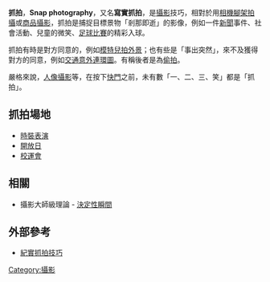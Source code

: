 {{Unreferenced|time=2022-06-04T07:40:16+00:00}}
'''抓拍'''，'''Snap photography'''，又名'''寫實抓拍'''，是[[攝影|攝影]]技巧，相對於用[[相機|相機]][[腳架|腳架]][[攝影|拍攝]]或[[商品攝影|商品攝影]]，抓拍是捕捉目標景物「剎那即逝」的影像，例如一件[[新聞|新聞]]事件、社會活動、兒童的微笑、[[足球比賽|足球比賽]]的精彩入球。

抓拍有時是對方同意的，例如[[模特兒|模特兒]][[拍外景|拍外景]]；也有些是「事出突然」，來不及獲得對方的同意，例如[[交通意外|交通意外]][[連環圖|連環圖]]。有稱後者是為[[偷拍|偷拍]]。 

嚴格來說，[[人像攝影|人像攝影]]等，在按下[[快門|快門]]之前，未有數「一、二、三、笑」都是「抓拍」。

== 抓拍場地 ==
* [[時裝表演|時裝表演]]
* [[開放日|開放日]]
* [[校運會|校運會]]

== 相關 ==
* 攝影大師級理論 - [[決定性瞬間|決定性瞬間]]

== 外部參考 ==
* [http://www.pconline.com.cn/digital/dc/jiqiao/jq/0704/1003931.html 紀實抓拍技巧] {{Wayback|url=http://www.pconline.com.cn/digital/dc/jiqiao/jq/0704/1003931.html |date=20071122060849 }}

[[Category:攝影|Category:攝影]]